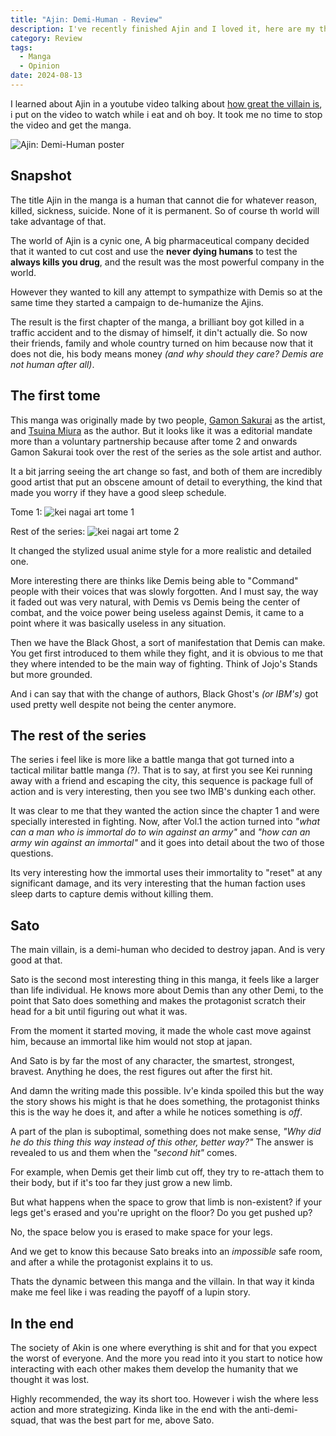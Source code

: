 ```yaml
---
title: "Ajin: Demi-Human - Review"
description: I've recently finished Ajin and I loved it, here are my thoughts
category: Review
tags:
  - Manga
  - Opinion
date: 2024-08-13
---
```


I learned about Ajin in a youtube video talking about [how great the villain is](https://www.youtube.com/watch?v=PL_auXwiGRM&t=1435s&pp=ygUJYWppbiBzYXRv), i put on the video to watch while i eat and oh boy. It took me no time to stop the video and get the manga.

![Ajin: Demi-Human poster](https://i0.wp.com/www.tomosygrapas.com/wp-content/uploads/2016/01/ajin-netflix-series-1.jpg?resize=1024%2C576&ssl=1)

## Snapshot

The title Ajin in the manga is a human that cannot die for whatever reason, killed, sickness, suicide. None of it is permanent. So of course th world will take advantage of that.

The world of Ajin is a cynic one, A big pharmaceutical company decided that it wanted to cut cost and use the **never dying humans** to test the **always kills you drug**, and the result was the most powerful company in the world.

However they wanted to kill any attempt to sympathize with Demis so at the same time they started a campaign to de-humanize the Ajins.

The result is the first chapter of the manga, a brilliant boy got killed in a traffic accident and to the dismay of himself, it din't actually die. So now their friends, family and whole country turned on him because now that it does not die, his body means money _(and why should they care? Demis are not human after all)_.

## The first tome

This manga was originally made by two people, [Gamon Sakurai](https://myanimelist.net/people/21989/Gamon_Sakurai) as the artist, and [Tsuina Miura](https://myanimelist.net/people/21991/Tsuina_Miura?q=Tsuina%20Miura%20&cat=person) as the author. But it looks like it was a editorial mandate more than a voluntary partnership because after tome 2 and onwards Gamon Sakurai took over the rest of the series as the sole artist and author.

It a bit jarring seeing the art change so fast, and both of them are incredibly good artist that put an obscene amount of detail to everything, the kind that made you worry if they have a good sleep schedule.

Tome 1:
![kei nagai art tome 1](https://i.imgur.com/rm086x1.jpeg)

Rest of the series:
![kei nagai art tome 2](https://i.imgur.com/JfAqTfG.jpeg)

It changed the stylized usual anime style for a more realistic and detailed one.

More interesting there are thinks like Demis being able to "Command" people with their voices that was slowly forgotten. And I must say, the way it faded out was very natural, with Demis vs Demis being the center of combat, and the voice power being useless against Demis, it came to a point where it was basically useless in any situation.

Then we have the Black Ghost, a sort of manifestation that Demis can make. You get first introduced to them while they fight, and it is obvious to me that they where intended to be the main way of fighting. Think of Jojo's Stands but more grounded.

And i can say that with the change of authors, Black Ghost's _(or IBM's)_ got used pretty well despite not being the center anymore.

## The rest of the series

The series i feel like is more like a battle manga that got turned into a tactical militar battle manga _(?)_. That is to say, at first you see Kei running away with a friend and escaping the city, this sequence is package full of action and is very interesting, then you see two IMB's dunking each other.

It was clear to me that they wanted the action since the chapter 1 and were specially interested in fighting. Now, after Vol.1 the action turned into _"what can a man who is immortal do to win against an army"_ and _"how can an army win against an immortal"_ and it goes into detail about the two of those questions.

Its very interesting how the immortal uses their immortality to "reset" at any significant damage, and its very interesting that the human faction uses sleep darts to capture demis without killing them.

## Sato

The main villain, is a demi-human who decided to destroy japan. And is very good at that.

Sato is the second most interesting thing in this manga, it feels like a larger than life individual. He knows more about Demis than any other Demi, to the point that Sato does something and makes the protagonist scratch their head for a bit until figuring out what it was.

From the moment it started moving, it made the whole cast move against him, because an immortal like him would not stop at japan.

And Sato is by far the most of any character, the smartest, strongest, bravest. Anything he does, the rest figures out after the first hit.

And damn the writing made this possible. Iv'e kinda spoiled this but the way the story shows his might is that he does something, the protagonist thinks this is the way he does it, and after a while he notices something is _off_.

A part of the plan is suboptimal, something does not make sense, _"Why did he do this thing this way instead of this other, better way?"_ The answer is revealed to us and them when the _"second hit"_ comes.

For example, when Demis get their limb cut off, they try to re-attach them to their body, but if it's too far they just grow a new limb.

But what happens when the space to grow that limb is non-existent? if your legs get's erased and you're upright on the floor? Do you get pushed up?

No, the space below you is erased to make space for your legs.

And we get to know this because Sato breaks into an _impossible_ safe room, and after a while the protagonist explains it to us.

Thats the dynamic between this manga and the villain. In that way it kinda make me feel like i was reading the payoff of a lupin story.

## In the end

The society of Akin is one where everything is shit and for that you expect the worst of everyone. And the more you read into it you start to notice how interacting with each other makes them develop the humanity that we thought it was lost.

Highly recommended, the way its short too. However i wish the where less action and more strategizing. Kinda like in the end with the anti-demi-squad, that was the best part for me, above Sato.
